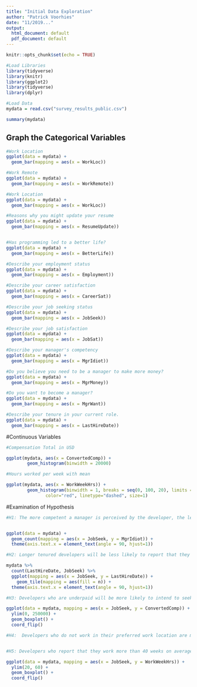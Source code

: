 ```yaml
---
title: "Initial Data Exploration"
author: "Patrick Voorhies"
date: "11/2019..."
output:
  html_document: default
  pdf_document: default
---
```


```r
knitr::opts_chunk$set(echo = TRUE)
```


```r
#Load Libraries
library(tidyverse)
library(knitr)
library(ggplot2)
library(tidyverse)
library(dplyr)

#Load Data
mydata = read.csv("survey_results_public.csv")
```


```r
summary(mydata)

```
## Graph the Categorical Variables

```r
#Work Location
ggplot(data = mydata) +
  geom_bar(mapping = aes(x = WorkLoc))

#Work Remote
ggplot(data = mydata) +
  geom_bar(mapping = aes(x = WorkRemote))

#Work Location
ggplot(data = mydata) +
  geom_bar(mapping = aes(x = WorkLoc))

#Reasons why you might update your resume
ggplot(data = mydata) +
  geom_bar(mapping = aes(x = ResumeUpdate))


#Has programming led to a better life?
ggplot(data = mydata) +
  geom_bar(mapping = aes(x = BetterLife))

#Describe your employment status
ggplot(data = mydata) +
  geom_bar(mapping = aes(x = Employment))

#Describe your career satisfaction
ggplot(data = mydata) +
  geom_bar(mapping = aes(x = CareerSat))

#Describe your job seeking status
ggplot(data = mydata) +
  geom_bar(mapping = aes(x = JobSeek))

#Describe your job satisfaction
ggplot(data = mydata) +
  geom_bar(mapping = aes(x = JobSat))

#Describe your manager's competency
ggplot(data = mydata) +
  geom_bar(mapping = aes(x = MgrIdiot))

#Do you believe you need to be a manager to make more money?
ggplot(data = mydata) +
  geom_bar(mapping = aes(x = MgrMoney))

#Do you want to become a manager?
ggplot(data = mydata) +
  geom_bar(mapping = aes(x = MgrWant))

#Describe your tenure in your current role.
ggplot(data = mydata) +
  geom_bar(mapping = aes(x = LastHireDate))

```

#Continuous Variables

```r
#Compensation Total in USD

ggplot(mydata, aes(x = ConvertedComp)) +
        geom_histogram(binwidth = 20000)

#Hours worked per week with mean

ggplot(mydata, aes(x = WorkWeekHrs)) +
        geom_histogram(binwidth = 1, breaks = seq(0, 100, 20), limits = c(-5, 100),expand = c(0, 0)) + geom_vline(aes(xintercept=mean(WorkWeekHrs, na.rm=T)),   # Ignore NA values for mean
               color="red", linetype="dashed", size=1)


```

#Examination of Hypothesis

```r
#H1: The more competent a manager is perceived by the developer, the less likely they are to report that they are seeking other employment.


ggplot(data = mydata) +
  geom_count(mapping = aes(x = JobSeek, y = MgrIdiot)) +
  theme(axis.text.x = element_text(angle = 90, hjust=1))

#H2: Longer tenured developers will be less likely to report that they are seeking other employment.

mydata %>% 
  count(LastHireDate, JobSeek) %>%  
  ggplot(mapping = aes(x = JobSeek, y = LastHireDate)) +
    geom_tile(mapping = aes(fill = n)) +
  theme(axis.text.x = element_text(angle = 90, hjust=1))

#H3: Developers who are underpaid will be more likely to intend to seek other employment.

ggplot(data = mydata, mapping = aes(x = JobSeek, y = ConvertedComp)) + 
  ylim(0, 250000) +
  geom_boxplot() + 
  coord_flip()

#H4:  Developers who do not work in their preferred work location are more likely to report that they are seeking other employment


#H5: Developers who report that they work more than 40 weeks on average are more likely to report that they are seeking other employment.

ggplot(data = mydata, mapping = aes(x = JobSeek, y = WorkWeekHrs)) + 
  ylim(20, 60) +
  geom_boxplot() + 
  coord_flip()

```



